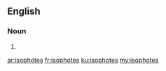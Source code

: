 ==English==

===Noun===
{{head|en|noun plural form}}

# {{plural of|isophote|lang=en}}

[[ar:isophotes]]
[[fr:isophotes]]
[[ku:isophotes]]
[[my:isophotes]]